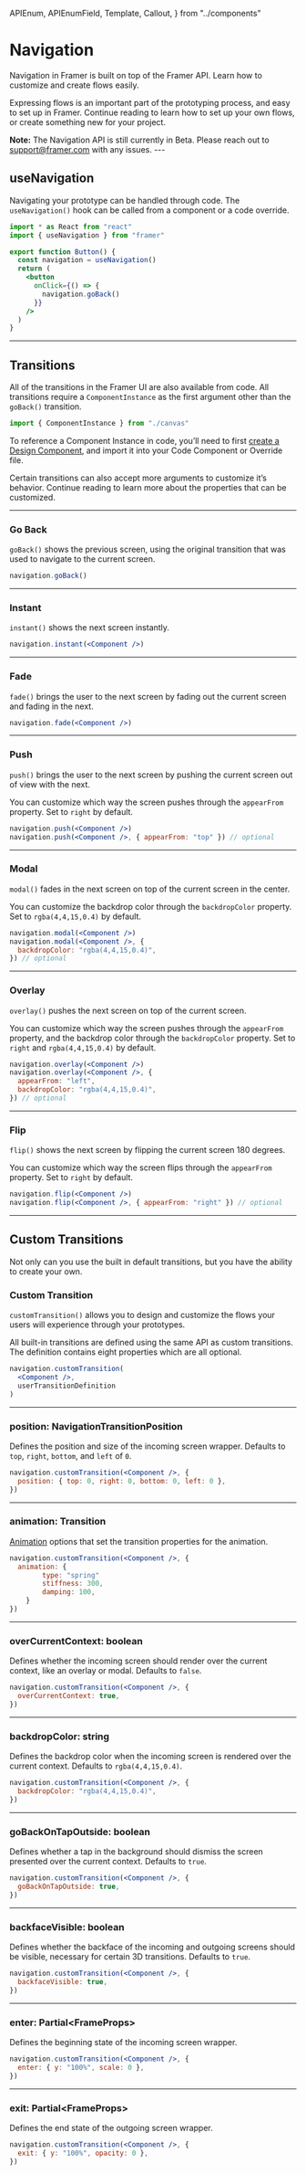 <!-- 👋 Editing this file? Need help? → https://github.com/framer/api-docs/blob/master/CONTRIBUTING.md -->

  APIEnum,
  APIEnumField,
  Template,
  Callout,
} from "../components"


# Navigation

<span className="lead">
  Navigation in Framer is built on top of the Framer API.
  Learn how to customize and create flows easily.
</span>

Expressing flows is an important part of the prototyping process, and easy to set up in Framer. Continue reading to learn how to set up your own flows, or create something new for your project.

<Callout>
  <strong>Note:</strong> The Navigation API is still currently in Beta. Please reach out to <a href="https://framer.com/support">support@framer.com</a> with any issues.
</Callout>
---

<!-- ## useNavigation -->

<h2>useNavigation <ReleaseBadge releaseTag="beta" /></h2>

Navigating your prototype can be handled through code. The `useNavigation()` hook can be called from a component or a code override.

```jsx highlight=2,5,9
import * as React from "react"
import { useNavigation } from "framer"

export function Button() {
  const navigation = useNavigation()
  return (
    <button
      onClick={() => {
        navigation.goBack()
      }}
    />
  )
}
```

---

<!-- ## Transitions -->

<h2>Transitions <ReleaseBadge releaseTag="beta" /></h2>

All of the transitions in the Framer UI are also available from code. All transitions require a `ComponentInstance` as the first argument other than the `goBack()` transition.

```jsx
import { ComponentInstance } from "./canvas"
```

To reference a Component Instance in code, you’ll need to first [create a Design Component](https://www.framer.com/support/using-framer/design-components/), and import it into your Code Component or Override file.

Certain transitions can also accept more arguments to customize it’s behavior. Continue reading to learn more about the properties that can be customized.

---

### Go Back

`goBack()` shows the previous screen, using the original transition that was used to navigate to the current screen.

```jsx
navigation.goBack()
```

---

### Instant

`instant()` shows the next screen instantly.

```jsx
navigation.instant(<Component />)
```

---

### Fade

`fade()` brings the user to the next screen by fading out the current screen and fading in the next.

```jsx
navigation.fade(<Component />)
```

---

### Push

<div>

`push()` brings the user to the next screen by pushing the current screen out of view with the next.

You can customize which way the screen pushes through the `appearFrom` property. Set to `right` by default.

</div>

```jsx
navigation.push(<Component />)
navigation.push(<Component />, { appearFrom: "top" }) // optional
```

---

### Modal

`modal()` fades in the next screen on top of the current screen in the center.

You can customize the backdrop color through the `backdropColor` property. Set to `rgba(4,4,15,0.4)` by default.

```jsx
navigation.modal(<Component />)
navigation.modal(<Component />, {
  backdropColor: "rgba(4,4,15,0.4)",
}) // optional
```

---

### Overlay

`overlay()` pushes the next screen on top of the current screen.

You can customize which way the screen pushes through the `appearFrom` property, and the backdrop color through the `backdropColor` property. Set to `right` and `rgba(4,4,15,0.4)` by default.

```jsx
navigation.overlay(<Component />)
navigation.overlay(<Component />, {
  appearFrom: "left",
  backdropColor: "rgba(4,4,15,0.4)",
}) // optional
```

---

### Flip

`flip()` shows the next screen by flipping the current screen 180 degrees.

You can customize which way the screen flips through the `appearFrom` property. Set to `right` by default.

```jsx
navigation.flip(<Component />)
navigation.flip(<Component />, { appearFrom: "right" }) // optional
```

---

<!-- ## Custom Transitions -->

<h2>Custom Transitions <ReleaseBadge releaseTag="beta" /></h2>

Not only can you use the built in default transitions, but you have the ability to create your own.

### Custom Transition

<div>

`customTransition()` allows you to design and customize the flows your users will experience through your prototypes.

All built-in transitions are defined using the same API as custom transitions. The definition contains eight properties which are all optional.

</div>

```jsx
navigation.customTransition(
  <Component />,
  userTransitionDefinition
)
```

---

<h3>position: <span style={{ color: "#808080" }}>NavigationTransitionPosition</span></h3>

Defines the position and size of the incoming screen wrapper. Defaults to `top`, `right`, `bottom`, and `left` of `0`.

```jsx
navigation.customTransition(<Component />, {
  position: { top: 0, right: 0, bottom: 0, left: 0 },
})
```

---

<h3>animation: <span style={{ color: "#808080" }}>Transition</span></h3>

[Animation](/api/animation/) options that set the transition properties for the animation.

```jsx
navigation.customTransition(<Component />, {
  animation: {
        type: "spring"
        stiffness: 300,
        damping: 100,
    }
})
```

---

<h3>overCurrentContext: <span style={{ color: "#808080" }}>boolean</span></h3>

Defines whether the incoming screen should render over the current context, like an overlay or modal. Defaults to `false`.

```jsx
navigation.customTransition(<Component />, {
  overCurrentContext: true,
})
```

---

<h3>backdropColor: <span style={{ color: "#808080" }}>string</span></h3>

Defines the backdrop color when the incoming screen is rendered over the current context. Defaults to `rgba(4,4,15,0.4)`.

```jsx
navigation.customTransition(<Component />, {
  backdropColor: "rgba(4,4,15,0.4)",
})
```

---

<h3>goBackOnTapOutside: <span style={{ color: "#808080" }}>boolean</span></h3>

Defines whether a tap in the background should dismiss the screen presented over the current context. Defaults to `true`.

```jsx
navigation.customTransition(<Component />, {
  goBackOnTapOutside: true,
})
```

---

<h3>backfaceVisible: <span style={{ color: "#808080" }}>boolean</span></h3>

Defines whether the backface of the incoming and outgoing screens should be visible, necessary for certain 3D transitions. Defaults to `true`.

```jsx
navigation.customTransition(<Component />, {
  backfaceVisible: true,
})
```

---

<h3>enter: <span style={{ color: "#808080" }}>Partial&lt;FrameProps&gt;</span></h3>

Defines the beginning state of the incoming screen wrapper.

```jsx
navigation.customTransition(<Component />, {
  enter: { y: "100%", scale: 0 },
})
```

---

<h3>exit: <span style={{ color: "#808080" }}>Partial&lt;FrameProps&gt;</span></h3>

Defines the end state of the outgoing screen wrapper.

```jsx
navigation.customTransition(<Component />, {
  exit: { y: "100%", opacity: 0 },
})
```
